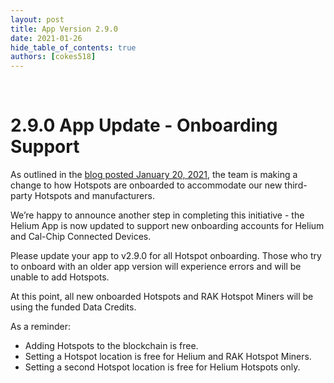 ```yaml
---
layout: post
title: App Version 2.9.0
date: 2021-01-26
hide_table_of_contents: true
authors: [cokes518]
---
```


&nbsp;

# 2.9.0 App Update - Onboarding Support

As outlined in the
[blog posted January 20, 2021](https://blog.helium.com/onboarding-for-third-party-hotspots-f8b99df35be),
the team is making a change to how Hotspots are onboarded to accommodate our new third-party
Hotspots and manufacturers.

<!--truncate-->

We’re happy to announce another step in completing this initiative - the Helium App is now updated
to support new onboarding accounts for Helium and Cal-Chip Connected Devices.

Please update your app to v2.9.0 for all Hotspot onboarding. Those who try to onboard with an older
app version will experience errors and will be unable to add Hotspots.

At this point, all new onboarded Hotspots and RAK Hotspot Miners will be using the funded Data
Credits.

As a reminder:

- Adding Hotspots to the blockchain is free.
- Setting a Hotspot location is free for Helium and RAK Hotspot Miners.
- Setting a second Hotspot location is free for Helium Hotspots only.
